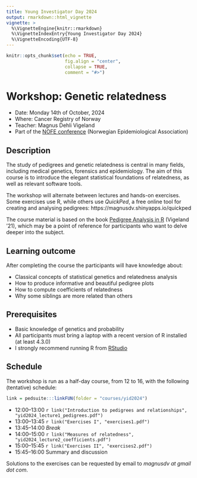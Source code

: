 ```yaml
---
title: Young Investigator Day 2024
output: rmarkdown::html_vignette
vignette: >
  %\VignetteEngine{knitr::rmarkdown}
  %\VignetteIndexEntry{Young Investigator Day 2024}
  %\VignetteEncoding{UTF-8}
---
```


```r
knitr::opts_chunk$set(echo = TRUE, 
                      fig.align = "center",
                      collapse = TRUE,
                      comment = "#>")
```

# Workshop: Genetic relatedness

* Date: Monday 14th of October, 2024
* Where: Cancer Registry of Norway
* Teacher: Magnus Dehli Vigeland
* Part of the [NOFE conference](https://nofe.no/nofe-conference-2024/) (Norwegian Epidemiological Association)

## Description
The study of pedigrees and genetic relatedness is central in many fields, including medical genetics, forensics and epidemiology.
The aim of this course is to introduce the elegant statistical foundations of relatedness, as well as relevant software tools. 

The workshop will alternate between lectures and hands-on exercises. 
Some exercises use R, while others use _QuickPed_, a free online tool for creating and analysing pedigrees: 
https://magnusdv.shinyapps.io/quickped

The course material is based on the book [Pedigree Analysis in R](https://www.elsevier.com/books/pedigree-analysis-in-r/vigeland/978-0-12-824430-2) (Vigeland '21), 
which may be a point of reference for participants who want to delve deeper into the subject.

## Learning outcome
After completing the course the participants will have knowledge about:

* Classical concepts of statistical genetics and relatedness analysis
* How to produce informative and beautiful pedigree plots
* How to compute coefficients of relatedness
* Why some siblings are more related than others


## Prerequisites
* Basic knowledge of genetics and probability
* All participants must bring a laptop with a recent version of R installed (at least 4.3.0)
* I strongly recommend running R from [RStudio](https://www.rstudio.com/products/rstudio/download/)


## Schedule
The workshop is run as a half-day course, from 12 to 16, with the following (tentative) schedule:

```r
link = pedsuite:::linkFUN(folder = "courses/yid2024")
```

* 12:00--13:00 `r link("Introduction to pedigrees and relationships", "yid2024_lecture1_pedigrees.pdf")`
* 13:00--13:45 `r link("Exercises I", "exercises1.pdf")`
* 13:45--14:00 _Break_
* 14:00--15:00 `r link("Measures of relatedness", "yid2024_lecture2_coefficients.pdf")`
* 15:00--15:45 `r link("Exercises II", "exercises2.pdf")`
* 15:45--16:00 Summary and discussion  

Solutions to the exercises can be requested by email to *magnusdv at gmail dot com*.

